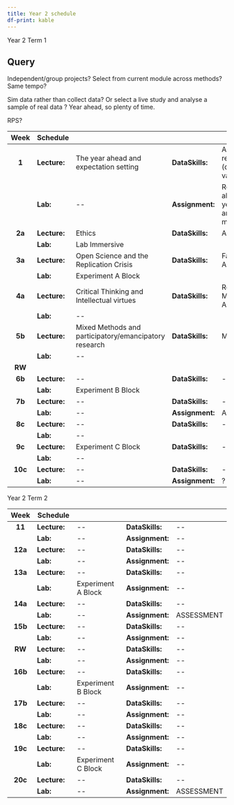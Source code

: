 ```yaml
---
title: Year 2 schedule
df-print: kable
---
```


Year 2 Term 1

::: {.callout-important icon="false"}
## Query

Independent/group projects? Select from current module across methods?
Same tempo?

Sim data rather than collect data? Or select a live study and analyse a
sample of real data ? Year ahead, so plenty of time.

RPS?
:::

|  Week   | Schedule     |                                                       |                 |                                                     |
|:----------:|:-----------|:----------------|:-----------|:--------------------|
|  **1**  | **Lecture:** | The year ahead and expectation setting                | **DataSkills:** | ANOVA refresher (designs and variables)             |
|         | **Lab:**     | \--                                                   | **Assignment:** | Reflection about the year ahead and self-management |
| **2a**  | **Lecture:** | Ethics                                                | **DataSkills:** | ANCOVA                                              |
|         | **Lab:**     | Lab Immersive                                         |                 |                                                     |
| **3a**  | **Lecture:** | Open Science and the Replication Crisis               | **DataSkills:** | Factorial ANOVA                                     |
|         | **Lab:**     | Experiment A Block                                    |                 |                                                     |
| **4a**  | **Lecture:** | Critical Thinking and Intellectual virtues            | **DataSkills:** | Repeated Measures ANOVA                             |
|         | **Lab:**     | \--                                                   |                 |                                                     |
| **5b**  | **Lecture:** | Mixed Methods and participatory/emancipatory research | **DataSkills:** | Mixed ANOVA                                         |
|         | **Lab:**     | \--                                                   |                 |                                                     |
| **RW**  |              |                                                       |                 |                                                     |
| **6b**  | **Lecture:** | \--                                                   | **DataSkills:** | \--                                                 |
|         | **Lab:**     | Experiment B Block                                    |                 |                                                     |
| **7b**  | **Lecture:** | \--                                                   | **DataSkills:** | \--                                                 |
|         | **Lab:**     | \--                                                   | **Assignment:** | ASSESSMENT                                          |
| **8c**  | **Lecture:** | \--                                                   | **DataSkills:** | \--                                                 |
|         | **Lab:**     | \--                                                   |                 |                                                     |
| **9c**  | **Lecture:** | Experiment C Block                                    | **DataSkills:** | \--                                                 |
|         | **Lab:**     | \--                                                   |                 |                                                     |
| **10c** | **Lecture:** | \--                                                   | **DataSkills:** | \--                                                 |
|         | **Lab:**     | \--                                                   | **Assignment:** | ?                                                   |

\newpage

Year 2 Term 2

|  Week   | Schedule     |                    |                 |            |
|:-------:|--------------|--------------------|-----------------|------------|
| **11**  | **Lecture:** | \--                | **DataSkills:** | \--        |
|         | **Lab:**     | \--                | **Assignment:** | \--        |
| **12a** | **Lecture:** | \--                | **DataSkills:** | \--        |
|         | **Lab:**     | \--                | **Assignment:** | \--        |
| **13a** | **Lecture:** | \--                | **DataSkills:** | \--        |
|         | **Lab:**     | Experiment A Block | **Assignment:** | \--        |
| **14a** | **Lecture:** | \--                | **DataSkills:** | \--        |
|         | **Lab:**     | \--                | **Assignment:** | ASSESSMENT |
| **15b** | **Lecture:** | \--                | **DataSkills:** | \--        |
|         | **Lab:**     | \--                | **Assignment:** | \--        |
| **RW**  | **Lecture:** | \--                | **DataSkills:** | \--        |
|         | **Lab:**     | \--                | **Assignment:** | \--        |
| **16b** | **Lecture:** | \--                | **DataSkills:** | \--        |
|         | **Lab:**     | Experiment B Block | **Assignment:** | \--        |
| **17b** | **Lecture:** | \--                | **DataSkills:** | \--        |
|         | **Lab:**     | \--                | **Assignment:** | \--        |
| **18c** | **Lecture:** | \--                | **DataSkills:** | \--        |
|         | **Lab:**     | \--                | **Assignment:** | \--        |
| **19c** | **Lecture:** | \--                | **DataSkills:** | \--        |
|         | **Lab:**     | Experiment C Block | **Assignment:** | \--        |
| **20c** | **Lecture:** | \--                | **DataSkills:** | \--        |
|         | **Lab:**     | \--                | **Assignment:** | ASSESSMENT |
